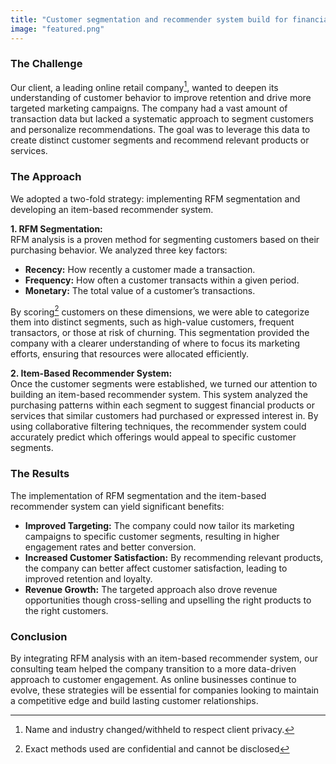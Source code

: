 ```yaml
---
title: "Customer segmentation and recommender system build for financial services company"  
image: "featured.png"  
---
```


### The Challenge

Our client, a leading online retail company[^1], wanted to deepen its understanding of customer behavior to improve retention and drive more targeted marketing campaigns. The company had a vast amount of transaction data but lacked a systematic approach to segment customers and personalize recommendations. The goal was to leverage this data to create distinct customer segments and recommend relevant products or services.

### The Approach

We adopted a two-fold strategy: implementing RFM segmentation and developing an item-based recommender system.

**1. RFM Segmentation:**  
RFM analysis is a proven method for segmenting customers based on their purchasing behavior. We analyzed three key factors:

- **Recency:** How recently a customer made a transaction.
- **Frequency:** How often a customer transacts within a given period.
- **Monetary:** The total value of a customer’s transactions.

By scoring[^2] customers on these dimensions, we were able to categorize them into distinct segments, such as high-value customers, frequent transactors, or those at risk of churning. This segmentation provided the company with a clearer understanding of where to focus its marketing efforts, ensuring that resources were allocated efficiently.

**2. Item-Based Recommender System:**  
Once the customer segments were established, we turned our attention to building an item-based recommender system. This system analyzed the purchasing patterns within each segment to suggest financial products or services that similar customers had purchased or expressed interest in. By using collaborative filtering techniques, the recommender system could accurately predict which offerings would appeal to specific customer segments.

### The Results

The implementation of RFM segmentation and the item-based recommender system can yield significant benefits:

- **Improved Targeting:** The company could now tailor its marketing campaigns to specific customer segments, resulting in higher engagement rates and better conversion.
- **Increased Customer Satisfaction:** By recommending relevant products, the company can better affect customer satisfaction, leading to improved retention and loyalty.
- **Revenue Growth:** The targeted approach also drove revenue opportunities though cross-selling and upselling the right products to the right customers.  

### Conclusion

By integrating RFM analysis with an item-based recommender system, our consulting team helped the company transition to a more data-driven approach to customer engagement. As online businesses continue to evolve, these strategies will be essential for companies looking to maintain a competitive edge and build lasting customer relationships.  

[^1]: Name and industry changed/withheld to respect client privacy.  
[^2]: Exact methods used are confidential and cannot be disclosed   